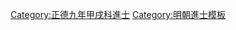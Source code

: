 {{Navbox
|name = 正德九年甲戌科殿試金榜
|title = 正德九年（[[1514年]]）甲戌科殿試金榜
|titlestyle = background-color:#FFD700;
|image =
|style = width:100%;text-align:center; 
|groupstyle = text-align:center; background-color:#FFD700;
|liststyle = text-align:center;
|state = {{{state<includeonly>|collapsed</includeonly>}}}
|group1 = 第一甲<br>賜進士及第<br>共3名
|list1 = '''[[唐皋|唐　臯]]''' - '''[[黃初|黃　初]]''' - '''[[蔡昂|蔡　昂]]'''

|group2 = 第二甲<br>賜進士出身<br>共135名
|list2 = [[霍韬|霍　韜]] - [[馬理|馬　理]] - [[周文光]] - [[孫存|孫　存]] - [[張原|張　原]] - [[范椂|范　祿]] - [[李中 (明朝)|李　中]] - [[葉天球]] - [[劉彭年 (明朝)|劉彭年]] - [[田賦 (正德進士)|田　賦]]<br>[[吳繼隆]] - [[王俊民 (合州進士)|王俊民]] - [[薛蕙|薛　蕙]] - [[王學夔]] - [[王經 (正德進士)|王　經]] - [[呂愛|呂　愛]] - [[蕭歆|蕭　歆]] - [[簡沛|簡　沛]] - [[白轍|白　轍]] - [[蕭鳴鳳]]<br>[[應典|應　典]] - [[彭大治]] - [[吳仕 (正德進士)|吳　仕]] - [[熊浹|熊　浹]] - [[韓士英]] - [[黃訓|黃　訓]] - [[范洵|范　洵]] - [[陳文昭]] - [[張懋賢]] - [[梁本茂]]<br>[[陸杰|陸　杰]] - [[王騰 (明朝)|王　騰]] - [[聞東昌]] - [[方楷|方　楷]] - [[蔣彬 (正德進士)|蔣　彬]] - [[胡岳 (正德進士)|胡　岳]] - [[呂陶 (正德進士)|呂　陶]] - [[余禎|余　禎]] - [[張峨 (明朝)|張　峨]] - [[劉友仁]]<br>[[林達 (正德進士)|林　達]] - [[張萊|張　萊]] - [[黃偉 (正德進士)|黃　偉]] - [[朱良 (正德進士)|朱　良]] - [[黃廷宣]] - [[周鳳鳴_(正德進士)|周鳳鳴]] - [[劉勳 (正德進士)|劉　勳]] - [[劉儲秀]] - [[何璦|何　璦]] - [[王鍭|王　鍭]]<br>[[曹骢 (正德进士)|曹　驄]] - [[林大輅]] - [[查仲道]] - [[蔣孔煬]] - [[金賁亨|高賁亨]] - [[曹春|曹　春]] - [[陈能|陳　能]] - [[谷高|谷　高]] - [[黃宗明]] - [[趙勃|趙　勃]]<br>[[張淳甫]] - [[侯一元 (正德進士)|侯一元]] - [[金皥|金　皥]] - [[趙良華]] - [[李相|李　相]] - [[朱敬|朱　敬]] - [[楊表 (明朝)|楊　表]] - [[潘潤|潘　潤]] - [[金山 (正德進士)|金　山]] - [[顧𤩰|顧　{{僻字|𤩰|左王右桌}}]]<br>[[馮曾|馮　曾]] - [[鄭佐|鄭　佐]] - [[張漢 (正德進士)|張　漢]] - [[周時望]] - [[吴守中 (明朝)|吳守中]] - [[李景元]] - [[江鑣|江　鑣]] - [[汪金|汪　金]] - [[喻義|喻　義]] - [[蘇輔|蘇　輔]]<br>[[余才|余　才]] - [[趙伸 (正德進士)|趙　伸]] - [[祝品|祝　品]] - [[浦旒|浦　旒]] - [[劉寅 (正德進士)|劉　寅]] - [[詹晨|詹　晨]] - [[張儉 (正德進士)|張　儉]] - [[蔣山卿]] - [[茅貢|茅　貢]] - [[萬雲鵬]]<br>[[俞文曦]] - [[陳輔 (正德進士)|陳　輔]] - [[鄭紳 (明朝)|鄭　紳]] - [[周汝勤]] - [[李銳 (正德進士)|李　銳]] - [[郝世家]] - [[黃祺|黃　祺]] - [[姚世儒]] - [[党以平|-{党}-以平]] - [[桑溥|桑　溥]]<br>[[姚鳳|姚　鳳]] - [[張思聰]] - [[陳子直]] - [[辛東山]] - [[王袍|王　袍]] - [[王廷珤]] - [[劉天民]] - [[范師曾]] - [[蕭孟景]] - [[張𦒎|張　{{僻字|𦒎|左羽右惠}}]]<br>[[張大輪]] - [[應大猷]] - [[黃焯 (正德進士)|黃　焯]] - [[黃景夔]] - [[戴時宗]] - [[劉夢詩]] - [[陆钶|陸　鈳]] - [[李濂|李　濂]] - [[顧大祐]] - [[成樂|成　樂]]<br>[[羅英 (正德進士)|羅　英]] - [[闻泽|聞　澤]] - [[陸卿|陸　卿]] - [[張汝欽]] - [[李崧祥]] - [[周士英]] - [[李淮|李　淮]] - [[劉希龍 (正德進士)|劉希龍]] - [[章書|章　書]] - [[黃綬 (正德進士)|黃　綬]]<br>[[張積祿]] - [[林炫|林　炫]] - [[周大謨]] - [[王俊民 (石首進士)|王俊民]] - [[鍾梁|鍾　梁]]<span style="color: #F7F7F7;"> - －－－ - －－－ - －－－ - －－－ - －－－</span>

|group3 = 第三甲<br>賜同進士出身<br>共258名
|list3 = [[王問 (正德進士)|王　問]] - [[周文熙]] - [[傅尙文]] - [[朱裳 (正德進士)|朱　裳]] - [[李儼 (正德進士)|李　儼]] - [[翟瓚|翟　瓚]] - [[戴仲綸]] - [[楊秉義]] - [[周鵷|周　鵷]] - [[趙永亨]]<br>[[王嵱|王　嵱]] - [[张濬|張　濬]] - [[唐恩|唐　恩]] - [[王逈|王　逈]] - [[周偉 (正德進士)|周　偉]] - [[王軾 (正德進士)|王　軾]] - [[虞守隨]] - [[陈克宅]] - [[張治道]] - [[陳經 (正德進士)|陳　經]]<br>[[謝芝|謝　芝]] - [[劉璣 (正德進士)|劉　璣]] - [[華淳|華　淳]] - [[黃嘉賓]] - [[蔣福陵]] - [[鄭慶雲_(正德進士)|鄭慶雲]] - [[底蘊|底　蘊]] - [[王澄 (正德進士)|王　澄]] - [[蔡時|蔡　時]] - [[薛祖學]]<br>[[林馥 (明朝)|林　馥]] - [[韓肇 (正德進士)|韓　肇]] - [[李經 (正德進士)|李　經]] - [[徐景嵩]] - [[李獻 (正德進士)|李　獻]] - [[吳鎧|吳　鎧]] - [[王世臣 (明朝)|王世臣]] - [[葛禬|葛　禬]] - [[陳力 (正德進士)|陳　力]] - [[曹轩|曹　軒]]<br>[[呂律|呂　律]] - [[劉淑相]] - [[詹昪|詹　昪]] - [[楊百之]] - [[張鵬翰 (正德進士)|張鵬翰]] - [[馮涇|馮　涇]] - [[陳江 (明朝)|陳　江]] - [[陶儼|陶　儼]] - [[王秀|王　秀]] - [[秦钺|秦　鉞]]<br>[[韓奕 (明朝)|韓　奕]] - [[席彖|席　彖]] - [[張崇德 (正德進士)|張崇德]] - [[王道中]] - [[葛覃 (明朝)|葛　覃]] - [[楊來鳳]] - [[朱節 (正德進士)|朱　節]] - [[李緯 (鈞州)|李　緯]] - [[蔣同仁]] - [[雷雨 (正德進士)|雷　雨]]<br>[[袁文顯]] - [[冷向春]] - [[謝善|謝　善]] - [[蘇麒|蘇　麒]] - [[王時泰]] - [[胡松 (正德進士)|胡　松]] - [[楊銓 (正德進士)|楊　銓]] - [[歐陽選]] - [[周在|周　在]] - [[劉守緒]]<br>[[方鐸|方　鐸]] - [[崔論|崔　論]] - [[劉樽|劉　樽]] - [[祁鶴|祁　鶴]] - [[吉棠|吉　棠]] - [[楊林 (正德進士)|楊　林]] - [[傅良弼 (正德進士)|傅良弼]] - [[田秋|田　秋]] - [[傅桂|傅　桂]] - [[丁洪 (明朝)|丁　洪]]<br>[[陳九川]] - [[魯敎|魯　敎]] - [[孫悅 (正德進士)|孫　悅]] - [[孟奇|孟　奇]] - [[郭登庸]] - [[孟阳|孟　陽]] - [[陳器|陳　器]] - [[邊崳|邊　崳]] - [[高傑 (正德進士)|高　傑]] - [[鍾鍚|鍾　鍚]]<br>[[鄭曉 (正德進士)|鄭　曉]] - [[劉寯|劉　寯]] - [[鄧尙義]] - [[楊材 (正德進士)|楊　材]] - [[李渾 (正德進士)|李　渾]] - [[駱士弘]] - [[徐州 (正德進士)|徐　州]] - [[溫萃|溫　萃]] - [[彭占祺]] - [[周昺|周　昺]]<br>[[范永鑾]] - [[丘道隆]] - [[蕭樟|蕭　樟]] - [[李光霽]] - [[馬明衡]] - [[唐符|唐　符]] - [[江良材]] - [[沈敎|沈　敎]] - [[張彥杲]] - [[羅江 (正德進士)|羅　江]]<br>[[毛鏜|毛　鏜]] - [[池龍|池　龍]] - [[張庠|張　庠]] - [[俞應辰]] - [[王鈞 (正德進士)|王　鈞]] - [[周仲仁]] - [[張介|張　介]] - [[許濟時]] - [[李黼 (明朝)|李　黼]] - [[伍希周]]<br>[[蔣儀|蔣　儀]] - [[卫道|衞　道]] - [[劉秉仁 (正德進士)|劉秉仁]] - [[李莊 (正德進士)|李　莊]] - [[翟鎣|翟　鎣]] - [[賈繼之]] - [[孫甫|孫　甫]] - [[鄭氣|鄭　氣]] - [[朱昭|朱　昭]] - [[賈道|賈　道]]<br>[[趙㫤|趙　㫤]] - [[余廷瓚]] - [[陶滋|陶　滋]] - [[巴思明]] - [[李錫 (正德進士)|李　錫]] - [[陳襃 (正德進士)|陳　襃]] - [[王汝敬]] - [[顧可久]] - [[盧問之]] - [[蔣承恩]]<br>[[郭楠|郭　楠]] - [[梁希鴻]] - [[陸翺|陸　翺]] - [[張幾|張　幾]] - [[彭絅|彭　絅]] - [[林豫|林　豫]] - [[周忠 (正德進士)|周　忠]] - [[王杲 (戶部尚書)|王　杲]] - [[曹敏 (正德進士)|曹　敏]] - [[魏公濟]]<br>[[郭田|郭　田]] - [[邵惪容]] - [[王廷表]] - [[劉源清 (正德進士)|劉源清]] - [[張景華 (正德進士)|張景華]] - [[楊天茂]] - [[周宗本]] - [[王國光 (正德進士)|王國光]] - [[劉近光]] - [[楊九齡]]<br>[[胡斐 (正德進士)|胡　斐]] - [[張天性]] - [[董雲漢]] - [[陳邦偁]] - [[劉輔宜]] - [[謝汝儀]] - [[簡霄|簡　霄]] - [[王暘|王　暘]] - [[王卿|王　卿]] - [[林檣|林　檣]]<br>[[戴金|戴　金]] - [[吳廉|吳　廉]] - [[钱宪|錢　憲]] - [[韓儒|韓　儒]] - [[姚釪|姚　釪]] - [[張好爵]] - [[張雲 (正德進士)|張　雲]] - [[鄧顯麒]] - [[姜儀|姜　儀]] - [[田美|田　美]]<br>[[李希說]] - [[王東儒]] - [[孫復初]] - [[張儒|張　儒]] - [[劉佐 (正德甲戌進士)|劉　佐]] - [[吳稷|吳　稷]] - [[呂阼|呂　阼]] - [[朱方|朱　方]] - [[楊國相]] - [[顏守忠]]<br>[[都郊|都　郊]] - [[劉靖臣]] - [[喻漢|喻　漢]] - [[張玩|張　玩]] - [[張潤身 (明朝)|張潤身]] - [[曾鵬 (正德進士)|曾　鵬]] - [[鄭本公]] - [[郭鳳翺]] - [[許儼|許　儼]] - [[何汝學]]<br>[[劉經 (正德進士)|劉　經]] - [[李美|李　美]] - [[劉穎 (明朝)|劉　穎]] - [[孫元|孫　元]] - [[徐倫|徐　倫]] - [[王天與]] - [[李喬 (正德進士)|李　喬]] - [[林士元]] - [[黃國用]] - [[王翰 (正德進士)|王　翰]]<br>[[張邦信]] - [[劉琦 (正德進士)|劉　琦]] - [[邵豳|邵　豳]] - [[高第 (正德進士)|高　第]] - [[雷應龍]] - [[李儒 (正德進士)|李　儒]] - [[鄭公奇]] - [[孫儀 (明朝)|孫　儀]] - [[劉夢陽]] - [[韓坤 (明朝)|韓　坤]]<br>[[殷承敍]] - [[何良輔]] - [[溫濡|溫　濡]] - [[劉承恩 (正德進士)|劉承恩]] - [[陳嘉言 (正德進士)|陳嘉言]] - [[高奎|高　奎]] - [[林春澤]] - [[林遂|林　遂]] - [[蔡賢|蔡　賢]] - [[宋九齡]]<br>[[吳鸞|吳　鸞]] - [[田邦傑]] - [[顧佖|顧　佖]] - [[史麟|史　麟]] - [[藍瑞|藍　瑞]] - [[牛斗 (正德進士)|牛　斗]] - [[鞏思憲]] - [[周佐|周　佐]] - [[趙繼英]] - [[相世芳]]<br>[[馮洙|馮　洙]] - [[喻智|喻　智]] - [[韓璒|韓　璒]] - [[曲環|曲　環]] - [[丁孔暲]] - [[詹莹|詹　瑩]] - [[林桂|林　桂]] - [[何遵|何　遵]] - [[吳寶|吳　寶]] - [[童楷|童　楷]]<br>[[戴欽|戴　欽]] - [[范時儆]] - [[李世榮 (正德進士)|李世榮]] - [[任維賢]] - [[梁焯|梁　焯]] - [[王承恩 (正德進士)|王承恩]] - [[及宦|及　宦]] - [[李學|李　學]]<span style="color: #FFFFFF;"> - －－－ - －－－</span>
|belowstyle = text-align: center; background-color:#FFD700;
|below='''前一科：[[Template:正德六年辛未科殿試金榜|正德六年辛未科]]　'''·'''　後一科：[[Template:正德十二年丁丑科殿試金榜|正德十二年丁丑科]]'''
}}
[[Category:正德九年甲戌科進士]]
<noinclude>
[[Category:正德九年甲戌科進士| ]]
[[Category:明朝進士模板]]</noinclude>
